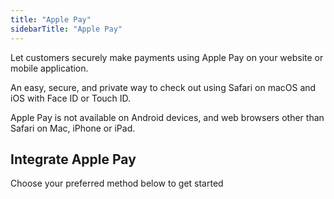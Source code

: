 ```yaml
---
title: "Apple Pay"
sidebarTitle: "Apple Pay"
---
```


Let customers securely make payments using Apple Pay on your website or mobile application.

An easy, secure, and private way to check out using Safari on macOS and iOS with Face ID or Touch ID.

<Info>
  Apple Pay is not available on Android devices, and web browsers other than Safari on Mac, iPhone or iPad.
</Info>



## Integrate Apple Pay

Choose your preferred method below to get started

<Card title="Integrate Apple Pay directly" icon="apple" href="/docs/connections/payment-methods/guides/apple-pay/direct-integration">

</Card>